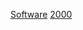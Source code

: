 {{Year by category
| m = 2
| c = 0
| d = 0
| y = 0
| cat = 软件
| in = 
| parent = 2000年代软件
| subcat = 2000年作品
| sortkey = Software
}}

[[Category:2000年计算机科学|Software]]
[[Category:各年软件|2000]]